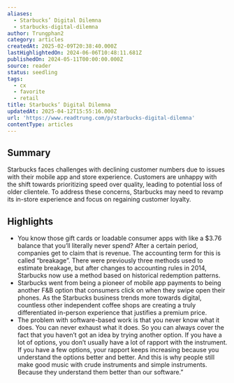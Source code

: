 ```yaml
---
aliases:
  - Starbucks’ Digital Dilemna
  - starbucks-digital-dilemna
author: Trungphan2
category: articles
createdAt: 2025-02-09T20:38:40.000Z
lastHighlightedOn: 2024-06-06T10:48:11.681Z
publishedOn: 2024-05-11T00:00:00.000Z
source: reader
status: seedling
tags:
  - cx
  - favorite
  - retail
title: Starbucks’ Digital Dilemna
updatedAt: 2025-04-12T15:55:16.000Z
url: 'https://www.readtrung.com/p/starbucks-digital-dilemna'
contentType: articles
---
```

## Summary

Starbucks faces challenges with declining customer numbers due to issues with their mobile app and store experience. Customers are unhappy with the shift towards prioritizing speed over quality, leading to potential loss of older clientele. To address these concerns, Starbucks may need to revamp its in-store experience and focus on regaining customer loyalty.

## Highlights

- You know those gift cards or loadable consumer apps with like a $3.76 balance that you’ll literally never spend? After a certain period, companies get to claim that is revenue. The accounting term for this is called “breakage”. There were previously three methods used to estimate breakage, but after changes to accounting rules in 2014, Starbucks now use a method based on historical redemption patterns.
- Starbucks went from being a pioneer of mobile app payments to being another F&B option that consumers click on when they swipe open their phones. As the Starbucks business trends more towards digital, countless other independent coffee shops are creating a truly differentiated in-person experience that justifies a premium price.
- The problem with software-based work is that you never know what it does. You can never exhaust what it does. So you can always cover the fact that you haven’t got an idea by trying another option. If you have a lot of options, you don’t usually have a lot of rapport with the instrument. If you have a few options, your rapport keeps increasing because you understand the options better and better. And this is why people still make good music with crude instruments and simple instruments. Because they understand them better than our software.”
